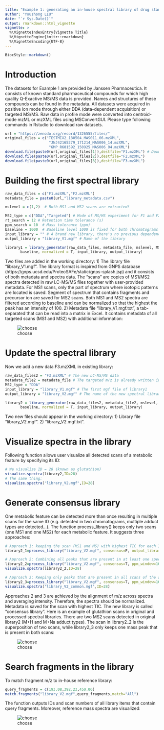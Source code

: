 ```yaml
---
title: "Example 1: generating an in-house spectral library of drug standards"
author: "Youzhong LIU"
date: "`r Sys.Date()`"
output: rmarkdown::html_vignette
vignette: >
  %\VignetteIndexEntry{Vignette Title}
  %\VignetteEngine{knitr::rmarkdown}
  %\VignetteEncoding{UTF-8}
---
```


```r
BiocStyle::markdown() 
```

# Introduction

The datasets for Example 1 are provided by Janssen Pharmaceutica. It consists of known standard pharmaceutical compounds for which high quality Q-Exactive MS/MS data is provided. Names and structures of these compounds can be found in the metadata. All datasets were acquired in positive ion mode through either DDA (data-dependent acquisition) or targeted MS/MS. Raw data in profile mode were converted into centroid-mode mzML or mzXML files using MSConvertGUI. Please type following commands in Rstudio to download raw datasets.

```R
url = "https://zenodo.org/record/1326555/files/"
original_files = c("TESTMIX2_180504_MAS011_06.mzXML",
                    "JNJ42165279_171214_MAS006_14.mzXML",
                    "GMP_R601592_150925_MAS006_04.mzXML")
download.file(paste0(url,original_files[1]),destfile="F1.mzXML") # Download and rename the files
download.file(paste0(url,original_files[2]),destfile="F2.mzXML")
download.file(paste0(url,original_files[3]),destfile="F3.mzXML")
```
# Building the first spectral library

```R
raw_data_files = c("F1.mzXML","F2.mzXML")
metadata_file = paste0(url,"library_metadata.csv")

mslevel = c(1,2)  # Both MS1 and MS2 scans are extracted! 

MS2_type = c("DDA","Targeted") # Mode of MS/MS experiment for F1 and F2 respectively
rt_search = 12 # Retention time tolerance (s)
ppm_search = 10  # Mass tolerance (ppm)
baseline = 1000  # Baseline level 1000 is fixed for both chromatograms
input_library = "" # A brand new library, there's no previous dependency
output_library = "library_V1.mgf" # Name of the library

library1 = library_generator(raw_data_files, metadata_file, mslevel, MS2_type, rt_search, ppm_search,
       baseline, normalized = T, input_library, output_library)
```

Two files are added in the working directory: 1) The library file "library_V1.mgf". The library format is inspired from GNPS database (https://gnps.ucsd.edu/ProteoSAFe/static/gnps-splash.jsp) and it consists of both metadata and spectra data. The "scans" are copies of MS1/MS2 spectra detected in raw LC-MS/MS files together with user-provided metadata. For MS1 scans, only the part of spectrum where isotopic patterns are located is saved. Segment of spectrum that contains fragments and precursor ion are saved for MS2 scans. Both MS1 and MS2 spectra are filtered according to baseline and can be normalized so that the highest the peak has an intensity of 100. 2) Metadata file "library_V1.mgf.txt", a tab-separated that can be read into a matrix in Excel. It contains metadata of all targeted scans (MS1 and MS2) with additional information:  

![choose](library.png)

# Update the spectral library

Now we add a new data F3.mzXML in existing library:

```R
raw_data_files2 = "F3.mzXML" # The new LC-MS/MS data
metadata_file2 = metadata_file # The targeted m/z is already written in input metadata
MS2_type = "DDA" 
input_library = "library_V1.mgf" # The first mgf file of library1
output_library = "library_V2.mgf" # The name of the new spectral library

library2 = library_generator(raw_data_files2, metadata_file2, mslevel, MS2_type, rt_search, ppm_search,
       baseline, normalized = T, input_library, output_library)
```

Two new files should appear in the working directory: 1) Library file "library_V2.mgf". 2) "library_V2.mgf.txt".

# Visualize spectra in the library

Following function allows user visualize all detected scans of a metabolic feature by specifying its ID: 

```R
# We visualize ID = 28 (known as glutathion)
visualize.spectra(library2,ID=28)
# The same thing:
visualize.spectra("library_V2.mgf",ID=28)
```
# Generate consensus library

One metabolic feature can be detected more than once resulting in multiple scans for the same ID (e.g. detected in two chromatograms, multiple adduct types are detected...). The function process_library() keeps only two scans (one MS1 and one MS2) for each metabolic feature. It suggests three approaches:  

```R
# Approach 1: keeping the scan (MS1 and MS) with highest TIC for each ID:
library2_1=process_library("library_V2.mgf", consensus=F, output_library="library_V2_0.mgf")

# Approach 2: Combining all peaks that are present in at least one spectrum of the same ID. 
library2_2=process_library("library_V2.mgf", consensus=T, ppm_window=10, output_library="library_V2_consensus.mgf")
visualize.spectra(library2_2,ID=28)

# Approach 3: Keeping only peaks that are present in all scans of the same ID.
library2_3=process_library("library_V2.mgf", consensus=T, ppm_window=10, strict=T, output_library="library_V2_common.mgf")
visualize.spectra("library_V2_common.mgf",ID=28)
```
Approaches 2 and 3 are achieved by the alignment of m/z across spectra and averaging intensity. Therefore, the spectra should be normalized. Metadata is saved for the scan with highest TIC. The new library is called "consensus library". Here is an example of glutathion scans in original and processed spectral libraries. There are two MS2 scans detected in original library2 (M+H and M+Na adduct types). The scan in library2_2 is the superposition of two scans, while library2_3 only keeps one mass peak that is present in both scans:

![choose](common1.png)

# Search fragments in the library

To match fragment m/z to in-house reference library:

```R
query_fragments = c(193.08,392.23,450.06)
match.fragments("library_V2.mgf",query_fragments,match="All")
```

The function outputs IDs and scan numbers of all library items that contain query fragments. Moreover, reference mass spectra are visualized:

![choose](search.png)


